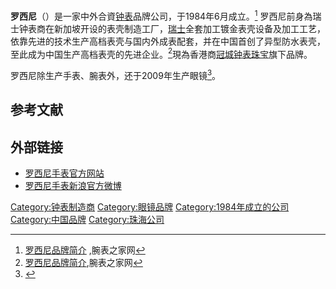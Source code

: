 {{Infobox_Company
|name = 罗西尼表业有限公司
|name_en = Rossini Watch Industry Co, Ltd.
|company_name = 罗西尼表业有限公司
|logo = File:Rossini_Logo.jpg
|logo_size = 300px
| image = A Rossini watch.jpg
| image_size = 300px
| image_caption = 一只罗西尼手表
|type = [[子公司|子公司]]
|foundation = 1984年6月
|location ={{CHN}}[[广东省|广东省]][[珠海市|珠海市]]
|industry = [[手表|手表]]
|profit =
|asset =
|market_value =
|revenue =
|slogan = 时间因我存在<br>Time always follows me
|products = [[手表|手表]]、[[眼镜|眼镜]]
|homepage = {{URL|http://www.rossini.com.cn/}}
}}

'''罗西尼'''（{{Lang-en|'''Rossini'''}}）是一家中外合資[[钟表|钟表]]品牌公司，于1984年6月成立。<ref name="intro">[http://www.xbiao.com/rossini/introduction.html 罗西尼品牌简介] {{Wayback|url=http://www.xbiao.com/rossini/introduction.html |date=20200110043208 }},腕表之家网</ref>
罗西尼前身為瑞士钟表商在新加坡开设的表壳制造工厂，[[瑞士|瑞士]]全套加工镀金表壳设备及加工工艺，依靠先进的技术生产高档表壳与国内外成表配套，并在中国首创了异型防水表壳，至此成为中国生产高档表壳的先进企业。<ref name="intro">[http://www.xbiao.com/rossini/introduction.html 罗西尼品牌简介],腕表之家网</ref>現為香港商[[冠城钟表珠宝|冠城钟表珠宝]]旗下品牌。

罗西尼除生产手表、腕表外，还于2009年生产眼镜<ref>{{Cite web |url=http://www.rossini.com.cn/Yanjing/news/detail.aspx?mid=030102&id=13 |title=ROSSINI眼镜上市一周年庆 |date=2010-06-06 |deadurl=yes |accessdate=2018-04-04 |archiveurl=https://web.archive.org/web/20140321053704/http://www.rossini.com.cn/Yanjing/news/detail.aspx?mid=030102&id=13 |archivedate=2014-03-21 }}</ref>。

==参考文献==
{{reflist}}

==外部链接==
*[http://www.rossini.com.cn/ 罗西尼手表官方网站] {{Wayback|url=http://www.rossini.com.cn/ |date=20210205143446 }}
*[http://weibo.com/rossinitime 罗西尼手表新浪官方微博] {{Wayback|url=http://weibo.com/rossinitime |date=20140411193242 }}
{{公司小作品}}

[[Category:钟表制造商|Category:钟表制造商]]
[[Category:眼镜品牌|Category:眼镜品牌]]
[[Category:1984年成立的公司|Category:1984年成立的公司]]
[[Category:中国品牌|Category:中国品牌]]
[[Category:珠海公司|Category:珠海公司]]